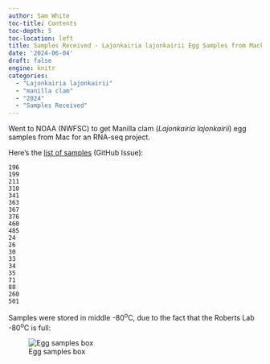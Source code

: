```yaml
---
author: Sam White
toc-title: Contents
toc-depth: 5
toc-location: left
title: Samples Received - Lajonkairia lajonkairii Egg Samples from Mackenzie Gavery
date: '2024-06-04'
draft: false
engine: knitr
categories: 
  - "Lajonkairia lajonkairii"
  - "manilla clam"
  - "2024"
  - "Samples Received"
---
```

Went to NOAA (NWFSC) to get Manilla clam (_Lajonkairia lajonkairii_) egg samples from Mac for an RNA-seq project.

Here's the [list of samples](https://github.com/RobertsLab/resources/issues/1902#issuecomment-2148163401) (GitHub Issue):

```
196
199
211
310
341
363
367
376
460
485
24
26
30
33
34
35
71
88
260
501
```

Samples were stored in middle -80<sup>o</sup>C, due to the fact that the Roberts Lab -80<sup>o</sup>C is full:

![Egg samples box](./20240604-llaj-egg_sample-box-01.jpg){#fig-Egg-samples-box fig-alt="Egg samples box" .lightbox}
